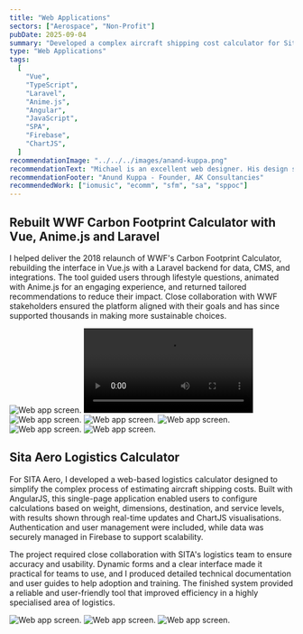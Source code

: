 ```yaml
---
title: "Web Applications"
sectors: ["Aerospace", "Non-Profit"]
pubDate: 2025-09-04
summary: "Developed a complex aircraft shipping cost calculator for Sita using AngularJS."
type: "Web Applications"
tags:
  [
    "Vue",
    "TypeScript",
    "Laravel",
    "Anime.js",
    "Angular",
    "JavaScript",
    "SPA",
    "Firebase",
    "ChartJS",
  ]
recommendationImage: "../../../images/anand-kuppa.png"
recommendationText: "Michael is an excellent web designer. His design skills and front end skills were excellent in helping us develop the website. I thoroughly enjoyed working with Mike and have been amazed at his work, his eye for web design and his knowledge of the latest trends and technologies."
recommendationFooter: "Anund Kuppa - Founder, AK Consultancies"
recommendedWork: ["iomusic", "ecomm", "sfm", "sa", "sppoc"]
---
```



## Rebuilt WWF Carbon Footprint Calculator with Vue, Anime.js and Laravel

I helped deliver the 2018 relaunch of WWF's Carbon Footprint Calculator,
rebuilding the interface in Vue.js with a Laravel backend for data, CMS, and
integrations. The tool guided users through lifestyle questions, animated with
Anime.js for an engaging experience, and returned tailored recommendations to
reduce their impact. Close collaboration with WWF stakeholders ensured the
platform aligned with their goals and has since supported thousands in making
more sustainable choices.

<ContentImage1Column>
  <ImageContainer backgroundColor="var(--color-onPrimary)">
    <Image
      src={image1}
      alt="Web app screen."
      width={2816}
      loading="eager"
      quality={100}
    />
  </ImageContainer>
</ContentImage1Column>

<ContentImage1Column>
  <ImageContainer>
    <video autoplay="true" playslinline loop>
      <source type="video/mp4" src={video} />
    </video>
  </ImageContainer>
</ContentImage1Column>

<ContentImage2Column>
  <ImageContainer backgroundColor="var(--color-secondary)">
    <Image
      src={image8}
      alt="Web app screen."
      width={1400}
      loading="lazy"
      quality={100}
    />
  </ImageContainer>
  <ImageContainer backgroundColor="var(--color-onPrimary)">
    <Image
      src={image3}
      alt="Web app screen."
      width={1400}
      loading="lazy"
      quality={100}
    />
  </ImageContainer>
</ContentImage2Column>

<ContentImage2Column>
  <ImageContainer backgroundColor="var(--color-onPrimary)">
    <Image
      src={image4}
      alt="Web app screen."
      width={1400}
      loading="lazy"
      quality={100}
    />
  </ImageContainer>
  <ImageContainer backgroundColor="var(--color-secondary)">
    <Image
      src={image7}
      alt="Web app screen."
      width={1400}
      loading="lazy"
      quality={100}
    />
  </ImageContainer>
</ContentImage2Column>

<ContentImage1Column>
  <ImageContainer backgroundColor="var(--color-onPrimary)">
    <Image
      src={image9}
      alt="Web app screen."
      width={2816}
      loading="lazy"
      quality={100}
    />
  </ImageContainer>
</ContentImage1Column>

## Sita Aero Logistics Calculator

For SITA Aero, I developed a web-based logistics calculator designed to
simplify the complex process of estimating aircraft shipping costs. Built with
AngularJS, this single-page application enabled users to configure
calculations based on weight, dimensions, destination, and service levels,
with results shown through real-time updates and ChartJS visualisations.
Authentication and user management were included, while data was securely
managed in Firebase to support scalability.

The project required close collaboration with SITA's logistics team to ensure
accuracy and usability. Dynamic forms and a clear interface made it practical
for teams to use, and I produced detailed technical documentation and user
guides to help adoption and training. The finished system provided a reliable
and user-friendly tool that improved efficiency in a highly specialised area
of logistics.

<ContentImage2Column>
  <ImageContainer backgroundColor="var(--color-secondary)">
    <Image
      src={image5}
      alt="Web app screen."
      width={1400}
      loading="lazy"
      quality={100}
    />
  </ImageContainer>
  <ImageContainer backgroundColor="var(--color-onPrimary)">
    <Image
      src={image2}
      alt="Web app screen."
      width={1400}
      loading="lazy"
      quality={100}
    />
  </ImageContainer>
</ContentImage2Column>

<ContentImage1Column>
  <ImageContainer backgroundColor="var(--color-onPrimary)">
    <Image
      src={image6}
      alt="Web app screen."
      width={2816}
      loading="lazy"
      quality={100}
    />
  </ImageContainer>
</ContentImage1Column>
